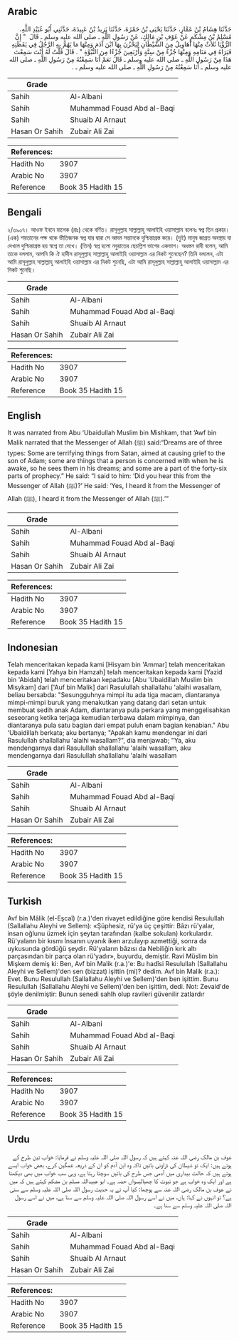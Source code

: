 ## Arabic


<div dir="rtl" lang="ar" style={{fontSize:'larger',backgroundColor:'#f8f9fa',padding:20}}>
حَدَّثَنَا هِشَامُ بْنُ عَمَّارٍ، حَدَّثَنَا يَحْيَى بْنُ حَمْزَةَ، حَدَّثَنَا يَزِيدُ بْنُ عَبِيدَةَ، حَدَّثَنِي أَبُو عُبَيْدِ اللَّهِ، مُسْلِمُ بْنُ مِشْكَمٍ عَنْ عَوْفِ بْنِ مَالِكٍ، عَنْ رَسُولِ اللَّهِ ـ صلى الله عليه وسلم ـ قَالَ ‏ "‏ إِنَّ الرُّؤْيَا ثَلاَثٌ مِنْهَا أَهَاوِيلُ مِنَ الشَّيْطَانِ لِيَحْزُنَ بِهَا ابْنَ آدَمَ وَمِنْهَا مَا يَهُمُّ بِهِ الرَّجُلُ فِي يَقَظَتِهِ فَيَرَاهُ فِي مَنَامِهِ وَمِنْهَا جُزْءٌ مِنْ سِتَّةٍ وَأَرْبَعِينَ جُزْءًا مِنَ النُّبُوَّةِ ‏"‏ ‏.‏ قَالَ قُلْتُ لَهُ أَنْتَ سَمِعْتَ هَذَا مِنْ رَسُولِ اللَّهِ ـ صلى الله عليه وسلم ـ قَالَ نَعَمْ أَنَا سَمِعْتُهُ مِنْ رَسُولِ اللَّهِ ـ صلى الله عليه وسلم ـ أَنَا سَمِعْتُهُ مِنْ رَسُولِ اللَّهِ ـ صلى الله عليه وسلم ـ ‏.‏
</div>
<div style={{backgroundColor:'#f8f9fa',padding:20, marginBottom: 10}}><table> <thead> <tr> <th>Grade</th> <th></th> </tr> </thead> <tbody> <tr><td>Sahih</td><td>Al-Albani</td></tr><tr><td>Sahih</td><td>Muhammad Fouad Abd al-Baqi</td></tr><tr><td>Sahih</td><td>Shuaib Al Arnaut</td></tr><tr><td>Hasan Or Sahih</td><td>Zubair Ali Zai</td></tr></tbody></table><table> <thead> <tr> <th>References:</th> <th></th> </tr> </thead> <tbody><tr><td>Hadith No</td><td>3907</td></tr><tr><td>Arabic No</td><td>3907</td></tr><tr><td>Reference</td><td>Book 35 Hadith 15</td></tr></tbody></table></div>

## Bengali


<div dir="ltr" lang="bn" style={{fontSize:'larger',backgroundColor:'#f8f9fa',padding:20}}>
২/৩৯০৭। আওফ ইবনে মালেক (রাঃ) থেকে বর্ণিত। রাসূলুল্লাহ সাল্লাল্লাহু আলাইহি ওয়াসাল্লাম বলেনঃ স্বপ্ন তিন প্রকার। (এক) শয়তানের পক্ষ থকে ভীতিজনক স্বপ্ন যার দ্বারা সে আদম সন্তানকে দুশ্চিন্তাগ্রস্ত করে। (দুই) মানুষ জাগ্রত অবস্থায় যা দেখলে দুশ্চিন্তাগ্রস্ত হয় স্বপ্নে তা দেখে। (তিন) স্বপ্ন হলো নবুয়াতের ছেচল্লিশ ভাগের একভাগ। অধস্তন রাবী বলেন, আমি তাকে বললাম, আপনি কি ঐ হাদীস রাসূলুল্লাহ সাল্লাল্লাহু আলাইহি ওয়াসাল্লাম এর নিকট শুনেছেন? তিনি বললেন, এটা আমি রাসূলুল্লাহ সাল্লাল্লাহু আলাইহি ওয়াসাল্লাম এর নিকট শুনেছি, এটা আমি রাসূলুল্লাহ সাল্লাল্লাহু আলাইহি ওয়াসাল্লাম এর নিকট শুনেছি।
</div>
<div style={{backgroundColor:'#f8f9fa',padding:20, marginBottom: 10}}><table> <thead> <tr> <th>Grade</th> <th></th> </tr> </thead> <tbody> <tr><td>Sahih</td><td>Al-Albani</td></tr><tr><td>Sahih</td><td>Muhammad Fouad Abd al-Baqi</td></tr><tr><td>Sahih</td><td>Shuaib Al Arnaut</td></tr><tr><td>Hasan Or Sahih</td><td>Zubair Ali Zai</td></tr></tbody></table><table> <thead> <tr> <th>References:</th> <th></th> </tr> </thead> <tbody><tr><td>Hadith No</td><td>3907</td></tr><tr><td>Arabic No</td><td>3907</td></tr><tr><td>Reference</td><td>Book 35 Hadith 15</td></tr></tbody></table></div>

## English


<div dir="ltr" lang="en" style={{fontSize:'larger',backgroundColor:'#f8f9fa',padding:20}}>
It was narrated from Abu ‘Ubaidullah Muslim bin Mishkam, that ‘Awf bin Malik narrated that the Messenger of Allah (ﷺ) said:“Dreams are of three types: Some are terrifying things from Satan, aimed at causing grief to the son of Adam; some are things that a person is concerned with when he is awake, so he sees them in his dreams; and some are a part of the forty-six parts of prophecy.” He said: “I said to him: ‘Did you hear this from the Messenger of Allah (ﷺ)?’ He said: ‘Yes, I heard it from the Messenger of Allah (ﷺ), I heard it from the Messenger of Allah (ﷺ).’”
</div>
<div style={{backgroundColor:'#f8f9fa',padding:20, marginBottom: 10}}><table> <thead> <tr> <th>Grade</th> <th></th> </tr> </thead> <tbody> <tr><td>Sahih</td><td>Al-Albani</td></tr><tr><td>Sahih</td><td>Muhammad Fouad Abd al-Baqi</td></tr><tr><td>Sahih</td><td>Shuaib Al Arnaut</td></tr><tr><td>Hasan Or Sahih</td><td>Zubair Ali Zai</td></tr></tbody></table><table> <thead> <tr> <th>References:</th> <th></th> </tr> </thead> <tbody><tr><td>Hadith No</td><td>3907</td></tr><tr><td>Arabic No</td><td>3907</td></tr><tr><td>Reference</td><td>Book 35 Hadith 15</td></tr></tbody></table></div>

## Indonesian


<div dir="ltr" lang="id" style={{fontSize:'larger',backgroundColor:'#f8f9fa',padding:20}}>
Telah menceritakan kepada kami [Hisyam bin 'Ammar] telah menceritakan kepada kami [Yahya bin Hamzah] telah menceritakan kepada kami [Yazid bin 'Abidah] telah menceritakan kepadaku [Abu 'Ubaidillah Muslim bin Misykam] dari ['Auf bin Malik] dari Rasulullah shallallahu 'alaihi wasallam, beliau bersabda: "Sesungguhnya mimpi itu ada tiga macam, diantaranya mimpi-mimpi buruk yang menakutkan yang datang dari setan untuk membuat sedih anak Adam, diantaranya pula perkara yang menggelisahkan seseorang ketika terjaga kemudian terbawa dalam mimpinya, dan diantaranya pula satu bagian dari empat puluh enam bagian kenabian." Abu 'Ubaidillah berkata; aku bertanya; "Apakah kamu mendengar ini dari Rasulullah shallallahu 'alaihi wasallam?", dia menjawab; "Ya, aku mendengarnya dari Rasulullah shallallahu 'alaihi wasallam, aku mendengarnya dari Rasulullah shallallahu 'alaihi wasallam
</div>
<div style={{backgroundColor:'#f8f9fa',padding:20, marginBottom: 10}}><table> <thead> <tr> <th>Grade</th> <th></th> </tr> </thead> <tbody> <tr><td>Sahih</td><td>Al-Albani</td></tr><tr><td>Sahih</td><td>Muhammad Fouad Abd al-Baqi</td></tr><tr><td>Sahih</td><td>Shuaib Al Arnaut</td></tr><tr><td>Hasan Or Sahih</td><td>Zubair Ali Zai</td></tr></tbody></table><table> <thead> <tr> <th>References:</th> <th></th> </tr> </thead> <tbody><tr><td>Hadith No</td><td>3907</td></tr><tr><td>Arabic No</td><td>3907</td></tr><tr><td>Reference</td><td>Book 35 Hadith 15</td></tr></tbody></table></div>

## Turkish


<div dir="ltr" lang="tr" style={{fontSize:'larger',backgroundColor:'#f8f9fa',padding:20}}>
Avf bin Mâlik (el-Eşcaî) (r.a.)'den rivayet edildiğine göre kendisi Resulullah (Sallallahu Aleyhi ve Sellem): «Şüphesiz, rü'ya üç çeşittir: Bâzı rü'yalar, insan oğlunu üzmek için şeytan tarafından (kalbe sokulan) korkulardır. Rü'yalann bir kısmı İnsanın uyanık iken arzulayıp azmettiği, sonra da uykusunda gördüğü şeydir. Rü'yaların bâzısı da Nebiliğin kırk altı parçasından bir parça olan rü'yadır», buyurdu, demiştir. Ravi Müslim bin Mişkem demiş ki: Ben, Avf bin Malik (r.a.)'e: Bu hadîsi Resulullah (Sallallahu Aleyhi ve Sellem)'den sen (bizzat) işittin (mi)? dedim. Avf bin Malik (r.a.): Evet. Bunu Resulullah (Sallallahu Aleyhi ve Sellem)'den ben işittim. Bunu Resulullah (Sallallahu Aleyhi ve Sellem)'den ben işittim, dedi. Not: Zevaid'de şöyle denilmiştir: Bunun senedi sahlh olup ravileri güvenilir zatlardır
</div>
<div style={{backgroundColor:'#f8f9fa',padding:20, marginBottom: 10}}><table> <thead> <tr> <th>Grade</th> <th></th> </tr> </thead> <tbody> <tr><td>Sahih</td><td>Al-Albani</td></tr><tr><td>Sahih</td><td>Muhammad Fouad Abd al-Baqi</td></tr><tr><td>Sahih</td><td>Shuaib Al Arnaut</td></tr><tr><td>Hasan Or Sahih</td><td>Zubair Ali Zai</td></tr></tbody></table><table> <thead> <tr> <th>References:</th> <th></th> </tr> </thead> <tbody><tr><td>Hadith No</td><td>3907</td></tr><tr><td>Arabic No</td><td>3907</td></tr><tr><td>Reference</td><td>Book 35 Hadith 15</td></tr></tbody></table></div>

## Urdu


<div dir="rtl" lang="ur" style={{fontSize:'larger',backgroundColor:'#f8f9fa',padding:20}}>
عوف بن مالک رضی اللہ عنہ کہتے ہیں کہ رسول اللہ صلی اللہ علیہ وسلم نے فرمایا: خواب تین طرح کے ہوتے ہیں: ایک تو شیطان کی ڈراونی باتیں تاکہ وہ ابن آدم کو ان کے ذریعہ غمگین کرے، بعض خواب ایسے ہوتے ہیں کہ حالت بیداری میں آدمی جس طرح کی باتیں سوچتا رہتا ہے، وہی سب خواب میں بھی دیکھتا ہے اور ایک وہ خواب ہے جو نبوت کا چھیالیسواں حصہ ہے۔ ابو عبیداللہ مسلم بن مشکم کہتے ہیں کہ میں نے عوف بن مالک رضی اللہ عنہ سے پوچھا: کیا آپ نے یہ حدیث رسول اللہ صلی اللہ علیہ وسلم سے سنی ہے؟ تو انہوں نے کہا: ہاں، میں نے اسے رسول اللہ صلی اللہ علیہ وسلم سے سنا ہے، میں نے اسے رسول اللہ صلی اللہ علیہ وسلم سے سنا ہے۔
</div>
<div style={{backgroundColor:'#f8f9fa',padding:20, marginBottom: 10}}><table> <thead> <tr> <th>Grade</th> <th></th> </tr> </thead> <tbody> <tr><td>Sahih</td><td>Al-Albani</td></tr><tr><td>Sahih</td><td>Muhammad Fouad Abd al-Baqi</td></tr><tr><td>Sahih</td><td>Shuaib Al Arnaut</td></tr><tr><td>Hasan Or Sahih</td><td>Zubair Ali Zai</td></tr></tbody></table><table> <thead> <tr> <th>References:</th> <th></th> </tr> </thead> <tbody><tr><td>Hadith No</td><td>3907</td></tr><tr><td>Arabic No</td><td>3907</td></tr><tr><td>Reference</td><td>Book 35 Hadith 15</td></tr></tbody></table></div>
